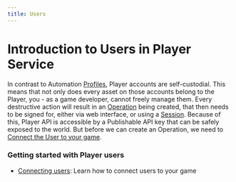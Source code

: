```yaml
---
title: Users
---
```


# Introduction to Users in Player Service

In contrast to Automation [Profiles](automation-service/profiles/introduction), Player accounts are self-custodial. This means that not only does every asset on those accounts belong to the Player, you - as a game developer, cannot freely manage them. Every destructive action will result in an [Operation](../operations/introduction) being created, that then needs to be signed for, either via web interface, or using a [Session](../sessions/introduction). Because of this, Player API is accessible by a Publishable API key that can be safely exposed to the world. But before we can create an Operation, we need to [Connect the User to your game](connecting-users).

### Getting started with Player users

- [Connecting users](connecting-users): Learn how to connect users to your game
